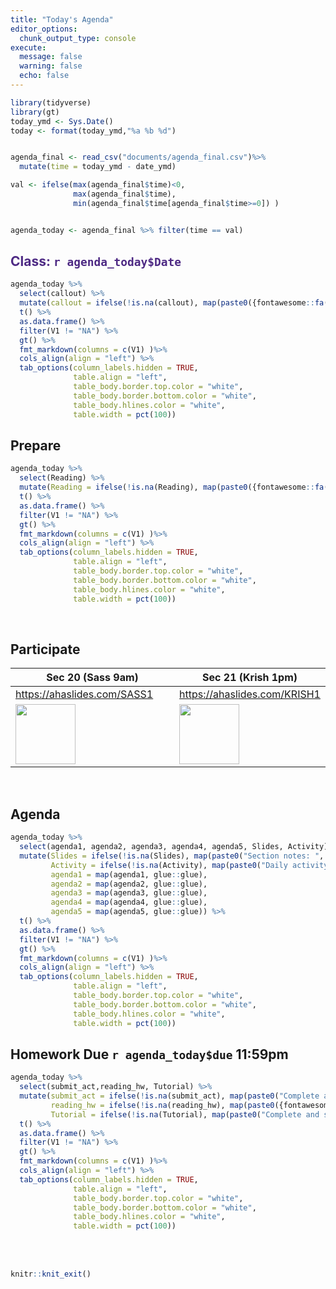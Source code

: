 ---
title: "Today's Agenda"
editor_options: 
  chunk_output_type: console
execute:
  message: false
  warning: false
  echo: false
---

<!-- ::: callout-important -->

<!-- Classes are virtual this week. -->

<!-- ::: -->

```{r}
library(tidyverse)
library(gt)
today_ymd <- Sys.Date()
today <- format(today_ymd,"%a %b %d")


agenda_final <- read_csv("documents/agenda_final.csv")%>% 
  mutate(time = today_ymd - date_ymd)

val <- ifelse(max(agenda_final$time)<0,
              max(agenda_final$time),
              min(agenda_final$time[agenda_final$time>=0]) )


agenda_today <- agenda_final %>% filter(time == val)

```

## [Class: `r agenda_today$Date`]{style="color: #4E2A84;"}

```{r}
agenda_today %>% 
  select(callout) %>% 
  mutate(callout = ifelse(!is.na(callout), map(paste0({fontawesome::fa('triangle-exclamation')}, callout), glue::glue), "NA")) %>% 
  t() %>% 
  as.data.frame() %>% 
  filter(V1 != "NA") %>% 
  gt() %>% 
  fmt_markdown(columns = c(V1) )%>%
  cols_align(align = "left") %>% 
  tab_options(column_labels.hidden = TRUE,
              table.align = "left",
              table_body.border.top.color = "white",
              table_body.border.bottom.color = "white",
              table_body.hlines.color = "white",
              table.width = pct(100))
```

## Prepare

```{r}
agenda_today %>% 
  select(Reading) %>% 
  mutate(Reading = ifelse(!is.na(Reading), map(paste0({fontawesome::fa('book-open')} ," Read ", Reading), glue::glue), "NA")) %>% 
  t() %>% 
  as.data.frame() %>% 
  filter(V1 != "NA") %>% 
  gt() %>% 
  fmt_markdown(columns = c(V1) )%>%
  cols_align(align = "left") %>% 
  tab_options(column_labels.hidden = TRUE,
              table.align = "left",
              table_body.border.top.color = "white",
              table_body.border.bottom.color = "white",
              table_body.hlines.color = "white",
              table.width = pct(100))
```

<br>

## Participate

| Sec 20 (Sass 9am)                          | Sec 21 (Krish 1pm)                          |
|-----------------------------------------|-------------------------------|
| <https://ahaslides.com/SASS1>              | <https://ahaslides.com/KRISH1>              |
| ![](images/qr_sasspart1.png){height="1in"} | ![](images/qr_krishpart1.png){height="1in"} |

<br>

## Agenda

```{r}
agenda_today %>% 
  select(agenda1, agenda2, agenda3, agenda4, agenda5, Slides, Activity) %>% 
  mutate(Slides = ifelse(!is.na(Slides), map(paste0("Section notes: ", Slides), glue::glue), "NA"),
         Activity = ifelse(!is.na(Activity), map(paste0("Daily activity: ", Activity), glue::glue), "NA"),
         agenda1 = map(agenda1, glue::glue),
         agenda2 = map(agenda2, glue::glue),
         agenda3 = map(agenda3, glue::glue),
         agenda4 = map(agenda4, glue::glue),
         agenda5 = map(agenda5, glue::glue)) %>% 
  t() %>% 
  as.data.frame() %>% 
  filter(V1 != "NA") %>% 
  gt() %>% 
  fmt_markdown(columns = c(V1) )%>%
  cols_align(align = "left") %>% 
  tab_options(column_labels.hidden = TRUE,
              table.align = "left",
              table_body.border.top.color = "white",
              table_body.border.bottom.color = "white",
              table_body.hlines.color = "white",
              table.width = pct(100))

```

## Homework Due `r agenda_today$due` 11:59pm

```{r}
agenda_today %>% 
  select(submit_act,reading_hw, Tutorial) %>% 
  mutate(submit_act = ifelse(!is.na(submit_act), map(paste0("Complete and submit ", submit_act), glue::glue), "NA"), 
         reading_hw = ifelse(!is.na(reading_hw), map(paste0({fontawesome::fa('book-open')} ," Read ", reading_hw), glue::glue), "NA"),
         Tutorial = ifelse(!is.na(Tutorial), map(paste0("Complete and submit ", Tutorial), glue::glue), "NA") ) %>% 
  t() %>% 
  as.data.frame() %>% 
  filter(V1 != "NA") %>% 
  gt() %>% 
  fmt_markdown(columns = c(V1) )%>%
  cols_align(align = "left") %>% 
  tab_options(column_labels.hidden = TRUE,
              table.align = "left",
              table_body.border.top.color = "white",
              table_body.border.bottom.color = "white",
              table_body.hlines.color = "white",
              table.width = pct(100))

```

<br><br>

```{r echo = FALSE}
knitr::knit_exit()
```
